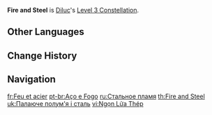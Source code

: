 {{Constellation Infobox
|image       = Constellation Fire and Steel.png
|description = Increases the Level of [[Searing Onslaught]] by 3.<br />Maximum upgrade level is 15.
|level       = 3
|character   = Diluc
|utility1    = Talent Level Increase
|utility2    = Elemental Skill Level Increase
}}
'''Fire and Steel''' is [[Diluc]]'s [[Level 3 Constellation]].

==Other Languages==
{{Other Languages
|en      = Fire and Steel
|zhs     = 钢铁炽焰
|zhs_rm  = Gāngtiě chì yàn
|zht     = 鋼鐵熾焰
|zht_rm  = Gāngtiě chì yàn
|zh_tl   = Blazing Flames and Steel
|ja      = 鋼鉄の熾焔
|ja_rm   = Koutetsu no Shien{{Assumed}}
|ja_tl   = Steel Kindling Blaze
|ko      = 강철의 불꽃
|ko_rm   = Gangcheol-ui Bulggot
|ko_tl   = Flame of Steel
|es      = Fuego y acero
|es_tl   = Fire and Steel
|fr      = Feu et acier
|fr_tl   = Fire and Steel
|ru      = Стальное пламя
|ru_tl   = Steel Flame
|th      = Fire and Steel
|vi      = Ngọn Lửa Thép
|vi_tl   = Flame of Steel
|de      = Stahl und Feuer
|de_tl   = Steel and Fire
|id      = Fire and Steel
|pt      = Aço e Fogo
|pt_tl   = Steel and Fire
|tr      = Ateş ve Çelik
|tr_tl   = 
|it      = Ferro e fuoco
|it_tl   = Iron and Fire
}}

==Change History==
{{Change History|1.0}}

==Navigation==
{{Talent Navbox|Diluc}}

[[fr:Feu et acier]]
[[pt-br:Aço e Fogo]]
[[ru:Стальное пламя]]
[[th:Fire and Steel]]
[[uk:Палаюче полум'я і сталь]]
[[vi:Ngọn Lửa Thép]]